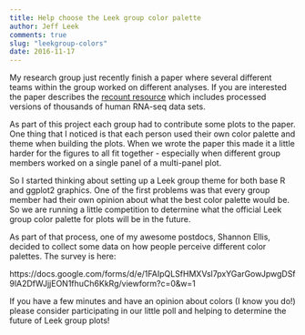```yaml
---
title: Help choose the Leek group color palette
author: Jeff Leek
comments: true
slug: "leekgroup-colors"
date: 2016-11-17
---
```


My research group just recently finish a paper where several different teams within the group worked on different analyses. If you are interested the paper describes the [recount resource](http://biorxiv.org/content/early/2016/08/08/068478) which includes processed versions of thousands of human RNA-seq data sets. 

As part of this project each group had to contribute some plots to the paper. One thing that I noticed is that each person used their own color palette and theme when building the plots. When we wrote the paper this made it a little harder for the figures to all fit together - especially when different group members worked on a single panel of a multi-panel plot. 

So I started thinking about setting up a Leek group theme for both base R and ggplot2 graphics. One of the first problems was that every group member had their own opinion about what the best color palette would be. So we are running a little competition to determine what the official Leek group color palette for plots will be in the future. 

As part of that process, one of my awesome postdocs, Shannon Ellis,  decided to collect some data on how people perceive different color palettes. The survey is here: 

https://docs.google.com/forms/d/e/1FAIpQLSfHMXVsl7pxYGarGowJpwgDSf9lA2DfWJjjEON1fhuCh6KkRg/viewform?c=0&w=1

If you have a few minutes and have an opinion about colors (I know you do!) please consider participating in our little poll and helping to determine the future of Leek group plots! 

